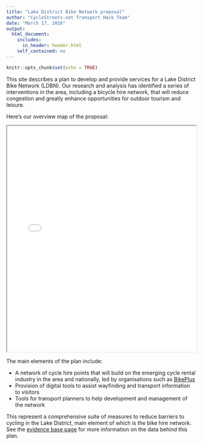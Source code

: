 ```yaml
---
title: "Lake District Bike Network proposal"
author: "CycleStreets.net Transport Hack Team"
date: "March 17, 2016"
output:
  html_document:
    includes:
      in_header: header.html
    self_contained: no
---
```


<!--Don't edit the html page directly - use (R)Markdown!-->

```r
knitr::opts_chunk$set(echo = TRUE)
```

This site describes a plan to develop and provide services for a Lake District Bike Network (LDBN). Our research and analysis has identified a series of interventions in the area, including a bicycle hire network, that will reduce congestion and greatly enhance opportunities for outdoor tourism and leisure.

Here's our overview map of the proposal:

<iframe src="leaflet/index.html" width="100%" height="600"></iframe>

The main elements of the plan include:

- A network of cycle hire points that will build on the emerging cycle rental industry in the area and nationally, led by organisations such as [BikePlus](http://www.carplus.org.uk/projects/bikeplus/)
- Provision of digital tools to assist wayfinding and transport information to visitors
- Tools for transport planners to help development and management of the network


This represent a comprehensive suite of measures to reduce barriers to cycling in the Lake District, main element of which is the bike hire network. See the [evidence base page](evidence-base.html) for more information on the data behind this plan.